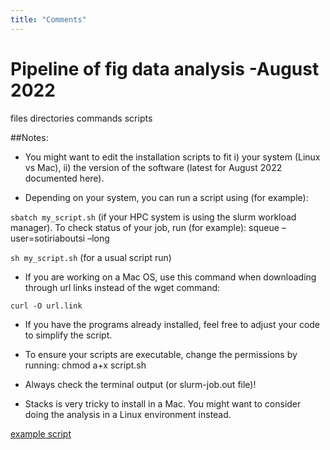 ```yaml
---
title: "Comments"
---
```


# Pipeline of fig data analysis -August 2022

files directories commands scripts

##Notes: 

-	You might want to edit the installation scripts to fit i) your system (Linux vs Mac), ii) the version of the software (latest for August 2022 documented here). 

-	Depending on your system, you can run a script using (for example):


`sbatch my_script.sh` (if your HPC system is using the slurm workload manager). 
To check status of your job, run (for example):
squeue --user=sotiriaboutsi --long


`sh my_script.sh` (for a usual script run)

-	If you are working on a Mac OS, use this command when downloading through url links instead of the wget command: 

`curl -O url.link`

-	If you have the programs already installed, feel free to adjust your code to simplify the script. 

-	To ensure your scripts are executable, change the permissions by running:
chmod a+x script.sh

-	Always check the terminal output (or slurm-job.out file)!
-	Stacks is very tricky to install in a Mac. You might want to consider doing the analysis in a Linux environment instead. 

[example script]()
